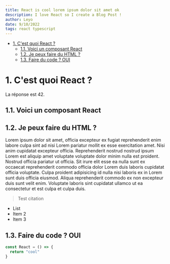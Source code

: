```yaml
---
title: React is cool lorem ipsum dolor sit amet ok
description: I love React so I create a Blog Post !
author: Leyo
date: 9/10/2022
tags: react typescript
---
```


- [1. C'est quoi React ?](#1-cest-quoi-react-)
  - [1.1. Voici un composant React](#11-voici-un-composant-react)
  - [1.2. Je peux faire du HTML ?](#12-je-peux-faire-du-html-)
  - [1.3. Faire du code ? OUI](#13-faire-du-code--oui)

# 1. C'est quoi React ?

La réponse est 42.

## 1.1. Voici un composant React

<Counter />

## 1.2. Je peux faire du HTML ?

Lorem ipsum dolor sit amet, officia excepteur ex fugiat reprehenderit enim labore culpa sint ad nisi Lorem pariatur mollit ex esse exercitation amet. Nisi anim cupidatat excepteur officia. Reprehenderit nostrud nostrud ipsum Lorem est aliquip amet voluptate voluptate dolor minim nulla est proident. Nostrud officia pariatur ut officia. Sit irure elit esse ea nulla sunt ex occaecat reprehenderit commodo officia dolor Lorem duis laboris cupidatat officia voluptate. Culpa proident adipisicing id nulla nisi laboris ex in Lorem sunt duis officia eiusmod. Aliqua reprehenderit commodo ex non excepteur duis sunt velit enim. Voluptate laboris sint cupidatat ullamco ut ea consectetur et est culpa et culpa duis.

> Test citation

- List
- Item 2
- Item 3

## 1.3. Faire du code ? OUI

```jsx
const React = () => {
  return "cool"
}
```
